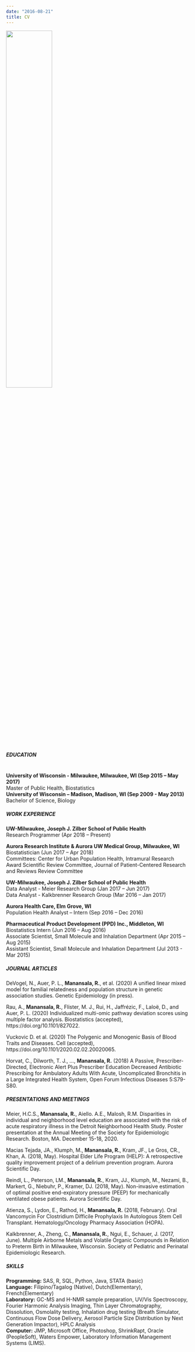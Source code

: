 ```yaml
---
date: "2016-08-21"
title: CV
---
```


![](/img/about_new.png){ width=50% }

<h5>EDUCATION</h5>
<br><b>University of Wisconsin - Milwaukee, Milwaukee, WI (Sep 2015 – May 2017)</b>
<br>Master of Public Health, Biostatistics
<br><b>University of Wisconsin – Madison, Madison, WI (Sep 2009 - May 2013)</b>
<br>Bachelor of Science, Biology

<h5>WORK EXPERIENCE</h5>
<b>UW-Milwaukee, Joseph J. Zilber School of Public Health</b>
<br>Research Programmer (Apr 2018 – Present)

<b>Aurora Research Institute & Aurora UW Medical Group, Milwaukee, WI</b>
<br>Biostatistician (Jun 2017 – Apr 2018)
<br>Committees: Center for Urban Population Health, Intramural Research Award Scientific Review Committee, Journal of Patient-Centered Research and Reviews Review Committee

<b>UW-Milwaukee, Joseph J. Zilber School of Public Health</b>
<br>Data Analyst - Meier Research Group (Jan 2017 – Jun 2017)
<br>Data Analyst - Kalkbrenner Research Group (Mar 2016 – Jan 2017)

<b>Aurora Health Care, Elm Grove, WI</b>
<br>Population Health Analyst – Intern (Sep 2016 – Dec 2016)

<b>Pharmaceutical Product Development (PPD) Inc., Middleton, WI</b>
<br>Biostatistics Intern (Jun 2016 – Aug 2016)
<br>Associate Scientist, Small Molecule and Inhalation Department (Apr 2015 – Aug 2015)
<br>Assistant Scientist, Small Molecule and Inhalation Department (Jul 2013 - Mar 2015)

<h5>JOURNAL ARTICLES</h5>
DeVogel, N., Auer, P. L., <b>Manansala, R.</b>, et al. (2020) A unified linear mixed model for familial relatedness and population structure in genetic association studies. Genetic Epidemiology (in press).

Rau, A., <b>Manansala, R.</b>, Flister, M. J., Rui, H., Jaffrézic, F., Laloë, D., and Auer, P. L. (2020) Individualized multi-omic pathway deviation scores using multiple factor analysis. Biostatistics (accepted), https://doi.org/10.1101/827022.

Vuckovic D. et al. (2020) The Polygenic and Monogenic Basis of Blood Traits and Diseases. Cell (accepted), https://doi.org/10.1101/2020.02.02.20020065.

Horvat, C., Dilworth, T. J., …, <b>Manansala, R.</b> (2018) A Passive, Prescriber-Directed, Electronic Alert Plus Prescriber Education Decreased Antibiotic Prescribing for Ambulatory Adults With Acute, Uncomplicated Bronchitis in a Large Integrated Health System, Open Forum Infectious Diseases 5:S79-S80.

<h5>PRESENTATIONS AND MEETINGS</h5>
Meier, H.C.S., <b>Manansala, R.</b>, Aiello. A.E., Malosh, R.M. Disparities in individual and neighborhood level education are associated with the risk of acute respiratory illness in the Detroit Neighborhood Health Study. Poster presentation at the Annual Meeting of the Society for Epidemiologic Research. Boston, MA. December 15-18, 2020.

Macias Tejada, JA., Klumph, M., <b>Manansala, R.</b>, Kram, JF., Le Gros, CR., Khan, A. (2018, May). Hospital Elder Life Program (HELP): A retrospective quality improvement project of a delirium prevention program. Aurora Scientific Day.

Reindl, L., Peterson, LM., <b>Manansala, R.</b>, Kram, JJ., Klumph, M., Nezami, B., Markert, G., Niebuhr, P., Kramer, DJ. (2018, May). Non-invasive estimation of optimal positive end-expiratory pressure (PEEP) for mechanically ventilated obese patients. Aurora Scientific Day.

Atienza, S., Lydon, E., Rathod, H., <b>Manansala, R.</b> (2018, February). Oral Vancomycin For Clostridium Difficile Prophylaxis In Autologous Stem Cell Transplant. Hematology/Oncology Pharmacy Association (HOPA).

Kalkbrenner, A., Zheng, C., <b>Manansala, R.</b>, Ngui, E., Schauer, J. (2017, June). Multiple Airborne Metals and Volatile Organic Compounds in Relation to Preterm Birth in Milwaukee, Wisconsin. Society of Pediatric and Perinatal Epidemiologic Research.

<h5>SKILLS</h5>
<b>Programming:</b>  SAS, R, SQL, Python, Java, STATA (basic)
<br><b>Language:</b> Filipino/Tagalog (Native), Dutch(Elementary), French(Elementary)
<br><b>Laboratory:</b> GC-MS and H-NMR sample preparation, UV/Vis Spectroscopy, Fourier Harmonic Analysis Imaging, Thin Layer Chromatography, Dissolution, Osmolality testing, Inhalation drug testing (Breath Simulator, Continuous Flow Dose Delivery, Aerosol Particle Size Distribution by Next Generation Impactor), HPLC Analysis
<br><b>Computer:</b> JMP, Microsoft Office, Photoshop, ShrinkRapt, Oracle (PeopleSoft), Waters Empower, Laboratory Information Management Systems (LIMS).
